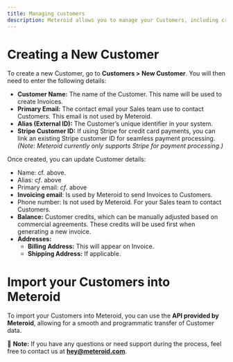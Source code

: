 ---
title: Managing customers
description: Meteroid allows you to manage your Customers, including creating, updating, and importing them.
---

# Creating a New Customer

To create a new Customer, go to **Customers > New Customer**. You will then need to enter the following details:

* **Customer Name:** The name of the Customer. This name will be used to create Invoices.
* **Primary Email:** The contact email your Sales team use to contact Customers. This email is not used by Meteroid.
* **Alias (External ID):** The Customer’s unique identifier in your system.
* **Stripe Customer ID:** If using Stripe for credit card payments, you can link an existing Stripe customer ID for seamless payment processing. *(Note: Meteroid currently only supports Stripe for payment processing.)*

Once created, you can update Customer details:


* Name: cf. above.
* Alias: _cf_. above
* Primary email: _cf_. above
* **Invoicing email**: Is used by Meteroid to send Invoices to Customers.
* Phone number: Is not used by Meteroid. For your Sales team to contact Customers.
* **Balance:** Customer credits, which can be manually adjusted based on commercial agreements. These credits will be used first when generating a new invoice.
* **Addresses:**
  * **Billing Address:** This will appear on Invoice.
  * **Shipping Address:** If applicable.


# Import your Customers into Meteroid

To import your Customers into Meteroid, you can use the **API provided by Meteroid**, allowing for a smooth and programmatic transfer of Customer data.

📌 **Note:** If you have any questions or need support during the process, feel free to contact us at [**hey@meteroid.com**](#).


          